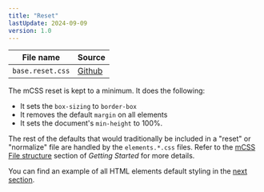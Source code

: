```yaml
---
title: "Reset"
lastUpdate: 2024-09-09
version: 1.0
---
```


<section class="prose">

<div class="docs_oversizedTable">

| File name        | Source        |
| ---------------- | ------------- |
| `base.reset.css` | [Github][src] |

</div>

The mCSS reset is kept to a minimum. It does the following:

- It sets the `box-sizing` to `border-box`
- It removes the default `margin` on all elements
- It sets the document's `min-height` to 100%.

The rest of the defaults that would traditionally be included in a "reset" or "normalize" file are handled by the `elements.*.css` files. Refer to the [mCSS File structure][structure] section of _Getting Started_ for more details.

You can find an example of all HTML elements default styling in the [next section](/docs/elements).

</section>

[structure]: /docs/start#mcss-file-structure
[src]: https://github.com/minimaldesign/mCSS/blob/main/src/styles/base.reset.css
